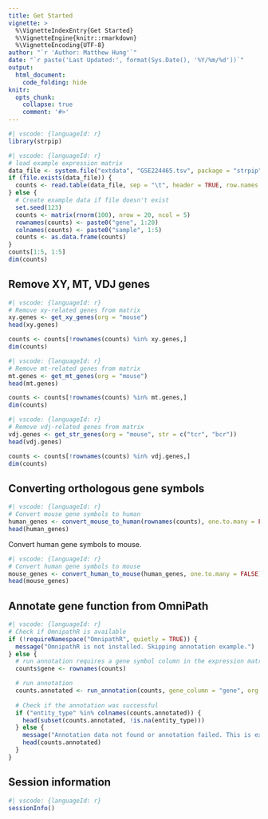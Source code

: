 ```yaml
---
title: Get Started
vignette: >
  %\VignetteIndexEntry{Get Started}
  %\VignetteEngine{knitr::rmarkdown}
  %\VignetteEncoding{UTF-8}
author: "`r 'Author: Matthew Hung'`"
date: "`r paste('Last Updated:', format(Sys.Date(), '%Y/%m/%d'))`"
output:
  html_document:
    code_folding: hide
knitr:
  opts_chunk:
    collapse: true
    comment: '#>'
---
```


```r
#| vscode: {languageId: r}
library(strpip)
```

```r
#| vscode: {languageId: r}
# load example expression matrix
data_file <- system.file("extdata", "GSE224465.tsv", package = "strpip")
if (file.exists(data_file)) {
  counts <- read.table(data_file, sep = "\t", header = TRUE, row.names = 1)
} else {
  # Create example data if file doesn't exist
  set.seed(123)
  counts <- matrix(rnorm(100), nrow = 20, ncol = 5)
  rownames(counts) <- paste0("gene", 1:20)
  colnames(counts) <- paste0("sample", 1:5)
  counts <- as.data.frame(counts)
}
counts[1:5, 1:5]
dim(counts)
```

## Remove XY, MT, VDJ genes

```r
#| vscode: {languageId: r}
# Remove xy-related genes from matrix
xy.genes <- get_xy_genes(org = "mouse")
head(xy.genes)

counts <- counts[!rownames(counts) %in% xy.genes,]
dim(counts)
```

```r
#| vscode: {languageId: r}
# Remove mt-related genes from matrix
mt.genes <- get_mt_genes(org = "mouse")
head(mt.genes)

counts <- counts[!rownames(counts) %in% mt.genes,]
dim(counts)
```

```r
#| vscode: {languageId: r}
# Remove vdj-related genes from matrix
vdj.genes <- get_str_genes(org = "mouse", str = c("tcr", "bcr"))
head(vdj.genes)

counts <- counts[!rownames(counts) %in% vdj.genes,]
dim(counts)
```

## Converting orthologous gene symbols

```r
#| vscode: {languageId: r}
# Convert mouse gene symbols to human
human_genes <- convert_mouse_to_human(rownames(counts), one.to.many = FALSE)
head(human_genes)
```

Convert human gene symbols to mouse.

```r
#| vscode: {languageId: r}
# Convert human gene symbols to mouse
mouse_genes <- convert_human_to_mouse(human_genes, one.to.many = FALSE)
head(mouse_genes)
```


## Annotate gene function from OmniPath

```r
#| vscode: {languageId: r}
# Check if OmnipathR is available
if (!requireNamespace("OmnipathR", quietly = TRUE)) {
  message("OmnipathR is not installed. Skipping annotation example.")
} else {
  # run annotation requires a gene symbol column in the expression matrix
  counts$gene <- rownames(counts)

  # run annotation
  counts.annotated <- run_annotation(counts, gene_column = "gene", org = "mouse")
  
  # Check if the annotation was successful
  if ("entity_type" %in% colnames(counts.annotated)) {
    head(subset(counts.annotated, !is.na(entity_type)))
  } else {
    message("Annotation data not found or annotation failed. This is expected if OmniPathR is not installed or annotation files are missing.")
    head(counts.annotated)
  }
}
```


## Session information
```r
#| vscode: {languageId: r}
sessionInfo()
```



